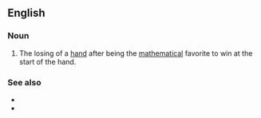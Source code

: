 ==English==

===Noun===
{{wikipedia}}
{{en-noun|head=[[bad]] [[beat]]}}

# {{lb|en|poker}} The losing of a [[hand]] after being the [[mathematical]] favorite to win at the start of the hand.

===See also===
* {{l|en|cold deck}}
* {{l|en|cooler}}